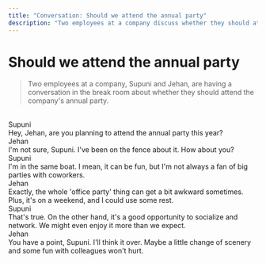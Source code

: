 ```yaml
---
title: "Conversation: Should we attend the annual party"
description: "Two employees at a company discuss whether they should attend the annual party."
---
```


# Should we attend the annual party

> Two employees at a company, Supuni and Jehan, are having a conversation in the break room about whether they should attend the company's annual party.

<br/>

<div className="chat chat-start">
  <div className="chat-header">
    Supuni
  </div>
  <div className="chat-bubble text-xl bg-[#171717] text-white">Hey, Jehan, are you planning to attend the annual party this year?</div>
</div>
<div className="chat chat-end">
  <div className="chat-header">
    Jehan
  </div>
  <div className="chat-bubble text-xl bg-accent text-white">I'm not sure, Supuni. I've been on the fence about it. How about you?</div>
</div>
<div className="chat chat-start">
  <div className="chat-header">
    Supuni
  </div>
  <div className="chat-bubble text-xl bg-[#171717] text-white">I'm in the same boat. I mean, it can be fun, but I'm not always a fan of big parties with coworkers.</div>
</div>
<div className="chat chat-end">
  <div className="chat-header">
    Jehan
  </div>
  <div className="chat-bubble text-xl bg-accent text-white">Exactly, the whole 'office party' thing can get a bit awkward sometimes. Plus, it's on a weekend, and I could use some rest.</div>
</div>
<div className="chat chat-start">
  <div className="chat-header">
    Supuni
  </div>
  <div className="chat-bubble text-xl bg-[#171717] text-white">That's true. On the other hand, it's a good opportunity to socialize and network. We might even enjoy it more than we expect.</div>
</div>
<div className="chat chat-end">
  <div className="chat-header">
    Jehan
  </div>
  <div className="chat-bubble text-xl bg-accent text-white">You have a point, Supuni. I'll think it over. Maybe a little change of scenery and some fun with colleagues won't hurt.</div>
</div>
